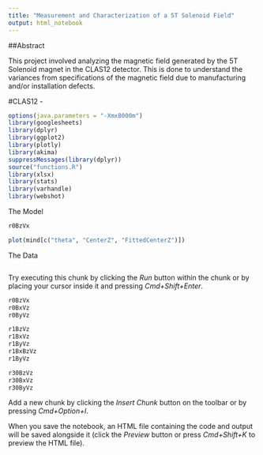 ```yaml
---
title: "Measurement and Characterization of a 5T Solenoid Field"
output: html_notebook
---
```


##Abstract

This project involved analyzing the magnetic field generated by the 5T Solenoid magnet in the CLAS12 detector.  This is done to understand the variances from specifications of the magnetic field due to manufacturing and/or installation defects.

#CLAS12 - 


```r
options(java.parameters = "-Xmx8000m")
library(googlesheets)
library(dplyr)
library(ggplot2)
library(plotly)
library(akima)
suppressMessages(library(dplyr))
source("functions.R")
library(xlsx)
library(stats)
library(varhandle)
library(webshot)
```

The Model

```r
r0BzVx
```
```r
plot(mind[c("theta", "CenterZ", "FittedCenterZ")])
```


The Data

```r

```



Try executing this chunk by clicking the *Run* button within the chunk or by placing your cursor inside it and pressing *Cmd+Shift+Enter*. 

```r
r0BzVx
r0BxVz
r0ByVz

r1BzVz
r1BxVz
r1ByVz
r1BxBzVz
r1ByVz

r30BzVz
r30BxVz
r30ByVz
```

Add a new chunk by clicking the *Insert Chunk* button on the toolbar or by pressing *Cmd+Option+I*.

When you save the notebook, an HTML file containing the code and output will be saved alongside it (click the *Preview* button or press *Cmd+Shift+K* to preview the HTML file).

